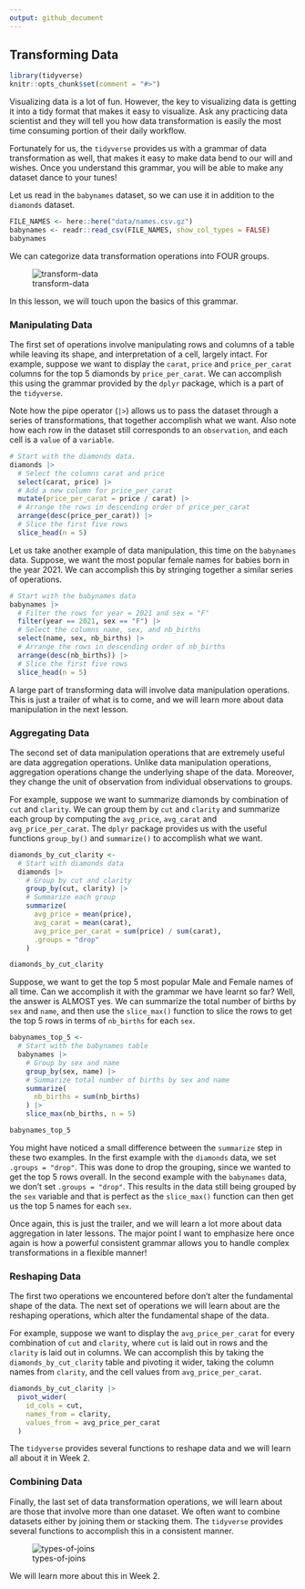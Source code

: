 ```yaml
---
output: github_document
---
```


## Transforming Data

```r
library(tidyverse)
knitr::opts_chunk$set(comment = "#>")
```

Visualizing data is a lot of fun. However, the key to visualizing data is getting it into a tidy format that makes it easy to visualize. Ask any practicing data scientist and they will tell you how data transformation is easily the most time consuming portion of their daily workflow.

Fortunately for us, the `tidyverse` provides us with a grammar of data transformation as well, that makes it easy to make data bend to our will and wishes. Once you understand this grammar, you will be able to make any dataset dance to your tunes!

Let us read in the `babynames` dataset, so we can use it in addition to the `diamonds` dataset.


```r
FILE_NAMES <- here::here("data/names.csv.gz")
babynames <- readr::read_csv(FILE_NAMES, show_col_types = FALSE)
babynames
```

We can categorize data transformation operations into FOUR groups.

![transform-data](https://i.imgur.com/6NUKqpe.png)

In this lesson, we will touch upon the basics of this grammar.

### Manipulating Data

The first set of operations involve manipulating rows and columns of a table while leaving its shape, and interpretation of a cell, largely intact. For example, suppose we want to display the `carat`, `price` and `price_per_carat` columns for the top 5 diamonds by `price_per_carat`. We can accomplish this using the grammar provided by the `dplyr` package, which is a part of the `tidyverse`.

Note how the pipe operator (`|>`) allows us to pass the dataset through a series of transformations, that together accomplish what we want. Also note how each row in the dataset still corresponds to an `observation`, and each cell is a `value` of a `variable`.


```r
# Start with the diamonds data.
diamonds |> 
  # Select the columns carat and price
  select(carat, price) |> 
  # Add a new column for price_per_carat
  mutate(price_per_carat = price / carat) |> 
  # Arrange the rows in descending order of price_per_carat
  arrange(desc(price_per_carat)) |> 
  # Slice the first five rows
  slice_head(n = 5)
```

Let us take another example of data manipulation, this time on the `babynames` data. Suppose, we want the most popular female names for babies born in the year 2021. We can accomplish this by stringing together a similar series of operations.

```r
# Start with the babynames data
babynames |> 
  # Filter the rows for year = 2021 and sex = "F"
  filter(year == 2021, sex == "F") |> 
  # Select the columns name, sex, and nb_births
  select(name, sex, nb_births) |> 
  # Arrange the rows in descending order of nb_births
  arrange(desc(nb_births)) |> 
  # Slice the first five rows
  slice_head(n = 5)
```
A large part of transforming data will involve data manipulation operations. This is just a trailer of what is to come, and we will learn more about data manipulation in the next lesson.

### Aggregating Data

The second set of data manipulation operations that are extremely useful are data aggregation operations. Unlike data manipulation operations, aggregation operations change the underlying shape of the data. Moreover, they change the unit of observation from individual observations to groups.

For example, suppose we want to summarize diamonds by combination of `cut` and `clarity`. We can group them by `cut` and `clarity` and summarize each group by computing the `avg_price`, `avg_carat` and `avg_price_per_carat`. The `dplyr` package provides us with the useful functions `group_by()` and `summarize()` to accomplish what we want.  

```r
diamonds_by_cut_clarity <- 
  # Start with diamonds data
  diamonds |> 
    # Group by cut and clarity
    group_by(cut, clarity) |> 
    # Summarize each group
    summarize(
      avg_price = mean(price),
      avg_carat = mean(carat),
      avg_price_per_carat = sum(price) / sum(carat),
      .groups = "drop"
    )

diamonds_by_cut_clarity
```

Suppose, we want to get the top 5 most popular Male and Female names of all time. Can we accomplish it with the grammar we have learnt so far? Well, the answer is ALMOST yes. We can summarize the total number of births by `sex` and `name`, and then use the `slice_max()` function to slice the rows to get the top 5 rows in terms of `nb_births` for each `sex`.

```r
babynames_top_5 <- 
  # Start with the babynames table
  babynames |> 
    # Group by sex and name
    group_by(sex, name) |> 
    # Summarize total number of births by sex and name
    summarize(
      nb_births = sum(nb_births)
    ) |> 
    slice_max(nb_births, n = 5)

babynames_top_5
```

You might have noticed a small difference between the `summarize` step in these two examples. In the first example with the `diamonds` data, we set `.groups = "drop"`. This was done to drop the grouping, since we wanted to get the top 5 rows overall. In the second example with the `babynames` data, we don't set `.groups = "drop"`. This results in the data still being grouped by the `sex` variable and that is perfect as the `slice_max()` function can then get us the top 5 names for each `sex`.

Once again, this is just the trailer, and we will learn a lot more about data aggregation in later lessons. The major point I want to emphasize here once again is how a powerful consistent grammar allows you to handle complex transformations in a flexible manner!


### Reshaping Data

The first two operations we encountered before don't alter the fundamental shape of the data. The next set of operations we will learn about are the reshaping operations, which alter the fundamental shape of the data.

For example, suppose we want to display the `avg_price_per_carat` for every combination of `cut` and `clarity`, where `cut` is laid out in rows and the `clarity` is laid out in columns. We can accomplish this by taking the `diamonds_by_cut_clarity` table and pivoting it wider, taking the column names from `clarity`, and the cell values from `avg_price_per_carat`.

```r
diamonds_by_cut_clarity |> 
  pivot_wider(
    id_cols = cut,
    names_from = clarity,
    values_from = avg_price_per_carat
  )
```

The `tidyverse` provides several functions to reshape data and we will learn all about it in Week 2.

### Combining Data

Finally, the last set of data transformation operations, we will learn about are those that involve more than one dataset. We often want to combine datasets either by joining them or stacking them. The `tidyverse` provides several functions to accomplish this in a consistent manner.

![types-of-joins](https://dataschool.com/assets/images/how-to-teach-people-sql/sqlJoins/sqlJoins_7.png)

We will learn more about this in Week 2.


